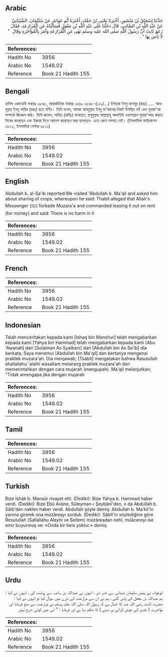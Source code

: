 ## Arabic


<div dir="rtl" lang="ar" style={{fontSize:'larger',backgroundColor:'#f8f9fa',padding:20}}>
حَدَّثَنَا إِسْحَاقُ بْنُ مَنْصُورٍ، أَخْبَرَنَا يَحْيَى بْنُ حَمَّادٍ، أَخْبَرَنَا أَبُو عَوَانَةَ، عَنْ سُلَيْمَانَ، الشَّيْبَانِيِّ عَنْ عَبْدِ اللَّهِ بْنِ السَّائِبِ، قَالَ دَخَلْنَا عَلَى عَبْدِ اللَّهِ بْنِ مَعْقِلٍ فَسَأَلْنَاهُ عَنِ الْمُزَارَعَةِ، فَقَالَ زَعَمَ ثَابِتٌ أَنَّ رَسُولَ اللَّهِ صلى الله عليه وسلم نَهَى عَنِ الْمُزَارَعَةِ وَأَمَرَ بِالْمُؤَاجَرَةِ وَقَالَ ‏ "‏ لاَ بَأْسَ بِهَا ‏"‏ ‏.‏
</div>
<div style={{backgroundColor:'#f8f9fa',padding:20, marginBottom: 10}}><table> <thead> <tr> <th>References:</th> <th></th> </tr> </thead> <tbody><tr><td>Hadith No</td><td>3956</td></tr><tr><td>Arabic No</td><td>1549.02</td></tr><tr><td>Reference</td><td>Book 21 Hadith 155</td></tr></tbody></table></div>

## Bengali


<div dir="ltr" lang="bn" style={{fontSize:'larger',backgroundColor:'#f8f9fa',padding:20}}>
হাদিস একাডেমি নাম্বারঃ ৩৮৪৮, আন্তর্জাতিক নাম্বারঃ ১৫৪৯ ৩৮৪৮-(১১৯/...) ইসহাক ইবনু মানসূর (রহঃ) ..... আবদুল্লাহ ইবনু সায়িব (রহঃ) হতে বর্ণিত। তিনি বলেন, আমরা আবদুল্লাহ ইবনু মা'কালের নিকট উপস্থিত হই এবং মুযারা'আ সম্পর্কে জিজ্ঞেস করি। তিনি জানান, সাবিত (রাযিঃ) বলেছেন, রসূলুল্লাহ সাল্লাল্লাহু আলাইহি ওয়াসাল্লাম মুযারা'আহ করতে নিষেধ করেছেন এবং ইজারা দিতে আদেশ করেছেন আর বলেছেন- এতে কোন সমস্যা নেই। (ইসলামিক ফাউন্ডেশন ৩৮১২, ইসলামিক সেন্টার ৩৮১১)
</div>
<div style={{backgroundColor:'#f8f9fa',padding:20, marginBottom: 10}}><table> <thead> <tr> <th>References:</th> <th></th> </tr> </thead> <tbody><tr><td>Hadith No</td><td>3956</td></tr><tr><td>Arabic No</td><td>1549.02</td></tr><tr><td>Reference</td><td>Book 21 Hadith 155</td></tr></tbody></table></div>

## English


<div dir="ltr" lang="en" style={{fontSize:'larger',backgroundColor:'#f8f9fa',padding:20}}>
Abdullah b. al-Sa'ib reported:We visited 'Abdullah b. Ma'qil and asked him about sharing of crops, whereupon he said: Thabit alleged that Allah's Messenger (ﷺ) forbade Muzara'a and commanded leasing it out on rent (for money) and said: There is no harm in it
</div>
<div style={{backgroundColor:'#f8f9fa',padding:20, marginBottom: 10}}><table> <thead> <tr> <th>References:</th> <th></th> </tr> </thead> <tbody><tr><td>Hadith No</td><td>3956</td></tr><tr><td>Arabic No</td><td>1549.02</td></tr><tr><td>Reference</td><td>Book 21 Hadith 155</td></tr></tbody></table></div>

## French


<div dir="ltr" lang="fr" style={{fontSize:'larger',backgroundColor:'#f8f9fa',padding:20}}>

</div>
<div style={{backgroundColor:'#f8f9fa',padding:20, marginBottom: 10}}><table> <thead> <tr> <th>References:</th> <th></th> </tr> </thead> <tbody><tr><td>Hadith No</td><td>3956</td></tr><tr><td>Arabic No</td><td>1549.02</td></tr><tr><td>Reference</td><td>Book 21 Hadith 155</td></tr></tbody></table></div>

## Indonesian


<div dir="ltr" lang="id" style={{fontSize:'larger',backgroundColor:'#f8f9fa',padding:20}}>
Telah menceritakan kepada kami [Ishaq bin Manshur] telah mengabarkan kepada kami [Yahya bin Hammad] telah mengabarkan kepada kami [Abu 'Awanah] dari [Sulaiman As Syaibani] dari [Abdullah bin As Sa'ib] dia berkata; Saya menemui [Abdullah bin Ma'qil] dan bertanya mengenai praktek muzara'ah. Dia menjawab; [Tsabit] mengatakan bahwa Rasulullah shallallahu 'alaihi wasallam melarang praktek muzara'ah dan memerintahkan dengan cara mujarah (mengupah). Ma'qil melanjutkan; "Tidak amengapa jika dengan mujarah
</div>
<div style={{backgroundColor:'#f8f9fa',padding:20, marginBottom: 10}}><table> <thead> <tr> <th>References:</th> <th></th> </tr> </thead> <tbody><tr><td>Hadith No</td><td>3956</td></tr><tr><td>Arabic No</td><td>1549.02</td></tr><tr><td>Reference</td><td>Book 21 Hadith 155</td></tr></tbody></table></div>

## Tamil


<div dir="ltr" lang="ta" style={{fontSize:'larger',backgroundColor:'#f8f9fa',padding:20}}>

</div>
<div style={{backgroundColor:'#f8f9fa',padding:20, marginBottom: 10}}><table> <thead> <tr> <th>References:</th> <th></th> </tr> </thead> <tbody><tr><td>Hadith No</td><td>3956</td></tr><tr><td>Arabic No</td><td>1549.02</td></tr><tr><td>Reference</td><td>Book 21 Hadith 155</td></tr></tbody></table></div>

## Turkish


<div dir="ltr" lang="tr" style={{fontSize:'larger',backgroundColor:'#f8f9fa',padding:20}}>
Bize İshâk b. Mansûr rivayet etti. (Dediki): Bize Yahya b. Hammad haber verdi. (Dediki): Bize Ebû Avâne, Süleyman-ı Şeybânî'den, o da Abdullah b. Sâib'den naklen haber verdi. Abdullah şöyle demiş: Abdullah b. Ma'kil'in yanına girerek ona müzâreayı sorduk. (Dediki): Sâbit'in söylediğine göre Resulullah (Sallallahu Aleyhi ve Sellem) müzâreadan nehî, müâcereyi ise emir buyurmuş ve: «Onda bir beis yoktur.» demiş
</div>
<div style={{backgroundColor:'#f8f9fa',padding:20, marginBottom: 10}}><table> <thead> <tr> <th>References:</th> <th></th> </tr> </thead> <tbody><tr><td>Hadith No</td><td>3956</td></tr><tr><td>Arabic No</td><td>1549.02</td></tr><tr><td>Reference</td><td>Book 21 Hadith 155</td></tr></tbody></table></div>

## Urdu


<div dir="rtl" lang="ur" style={{fontSize:'larger',backgroundColor:'#f8f9fa',padding:20}}>
ابوعوانہ نے ہمیں سلیمان شیبانی سے خبر دی ، انہوں نے عبداللہ بن سائب سے روایت کی ، انہوں نے کہا : ہم عبداللہ بن معقل کے پاس گئے ، ہم نے ان سے مزارعت کے بارے میں سوال کیا تو انہوں نے کہا : حضرت ثابت رضی اللہ عنہ کا خیال ہے کہ رسول اللہ صلی اللہ علیہ وسلم نے مزارعت سے منع فرمایا اور مؤاجرت ( نقدی کے عوض کرائے پر دینے ) کا حکم دیا ہے اور فرمایا : " اس میں کوئی حرج نہیں
</div>
<div style={{backgroundColor:'#f8f9fa',padding:20, marginBottom: 10}}><table> <thead> <tr> <th>References:</th> <th></th> </tr> </thead> <tbody><tr><td>Hadith No</td><td>3956</td></tr><tr><td>Arabic No</td><td>1549.02</td></tr><tr><td>Reference</td><td>Book 21 Hadith 155</td></tr></tbody></table></div>